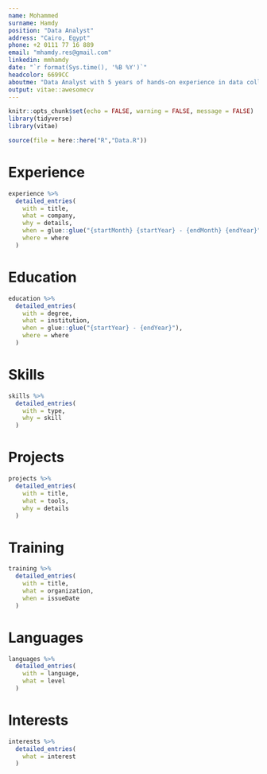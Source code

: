 ```yaml
---
name: Mohammed
surname: Hamdy
position: "Data Analyst"
address: "Cairo, Egypt"
phone: +2 0111 77 16 889
email: "mhamdy.res@gmail.com"
linkedin: mmhamdy
date: "`r format(Sys.time(), '%B %Y')`"
headcolor: 6699CC
aboutme: "Data Analyst with 5 years of hands-on experience in data collection, data processing, and data visualization. Strong statistical knowledge and comforable with applying common statistical techniques in different software packages."
output: vitae::awesomecv
---
```


```r
knitr::opts_chunk$set(echo = FALSE, warning = FALSE, message = FALSE)
library(tidyverse)
library(vitae)

source(file = here::here("R","Data.R"))
```

# Experience

```r
experience %>% 
  detailed_entries(
    with = title,
    what = company,
    why = details,
    when = glue::glue("{startMonth} {startYear} - {endMonth} {endYear}"),
    where = where
  )
```

# Education

```r
education %>% 
  detailed_entries(
    with = degree,
    what = institution,
    when = glue::glue("{startYear} - {endYear}"),
    where = where
  )
```

# Skills

```r
skills %>% 
  detailed_entries(
    with = type,
    why = skill
  )
```


# Projects

```r
projects %>% 
  detailed_entries(
    with = title,
    what = tools,
    why = details
  )
```

# Training

```r
training %>% 
  detailed_entries(
    with = title,
    what = organization,
    when = issueDate
  )
```

\pagebreak

# Languages

```r
languages %>% 
  detailed_entries(
    with = language,
    what = level
  )
```

# Interests

```r
interests %>% 
  detailed_entries(
    what = interest
  )
```

